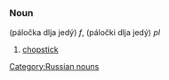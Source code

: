 =={{ru}}==
[[Category:Russian nouns]]
===Noun===
{{RUchar|'''[[палочка|па́лочка]] [[для]] [[еда|еды́]]'''}} (páločka dlja jedý) ''f'', {{RUchar|па́лочки для еды́}} (páločki dlja jedý) ''pl''

#[[chopstick]]